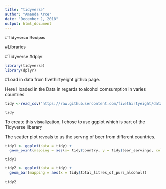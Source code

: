---
title: "tidyverse"
author: "Amanda Arce"
date: "December 2, 2018"
output: html_document
---
#Tidyverse Recipes



#Libraries

#Tidyverse
#dplyr

```{r setup, include=FALSE}
library(tidyverse)
library(dplyr)
```

#Load in data from fivethirtyeight github page.

Here I loaded in the Data in regards to alcohol comsumption in varies countries
```{r}
tidy <-read_csv("https://raw.githubusercontent.com/fivethirtyeight/data/master/alcohol-consumption/drinks.csv")

tidy

```
To create this visualization, I chose to use ggplot which is part of the Tidyverse libarary

The scatter plot reveals to us the serving of beer from different countries.
```{r}
tidy1 <- ggplot(data = tidy) +
  geom_point(mapping = aes(x= tidy$country, y = tidy$beer_servings, color= tidy$total_litres_of_pure_alcohol))

tidy1

```

```{r}
tidy2 <- ggplot(data = tidy) +
  geom_bar(mapping = aes(x = tidy$total_litres_of_pure_alcohol))
          
tidy2


```
